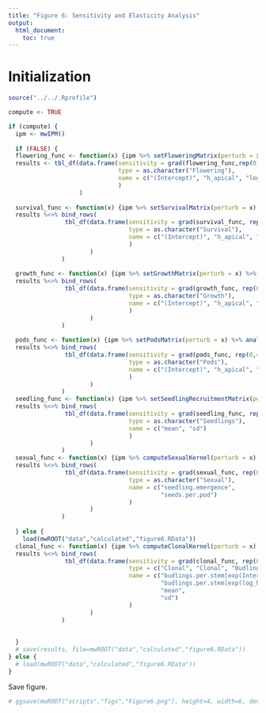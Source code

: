 ```yaml
---
title: "Figure 6: Sensitivity and Elasticity Analysis"
output: 
  html_document:
    toc: true
---
```


# Initialization

```r
source("../../.Rprofile")
```

```r
compute <- TRUE

if (compute) {
  ipm <- mwIPM()
  
  if (FALSE) {
  flowering_func <- function(x) {ipm %>% setFloweringMatrix(perturb = x) %>% analyzeGrowthRate()}
  results <- tbl_df(data.frame(sensitivity = grad(flowering_func,rep(0,4)),
                               type = as.character("Flowering"),
                               name = c("(Intercept)", "h_apical", "log_herb_avg", "h_apical:log_herb_avg")
                               )
                    )
  
  survival_func <- function(x) {ipm %>% setSurvivalMatrix(perturb = x) %>% analyzeGrowthRate()}
  results %<>% bind_rows(
                tbl_df(data.frame(sensitivity = grad(survival_func, rep(0,4)),
                                  type = as.character("Survival"),
                                  name = c("(Intercept)", "h_apical", "log_herb_avg", "h_apical:log_herb_avg")
                                  )
                       )
               )
  
  growth_func <- function(x) {ipm %>% setGrowthMatrix(perturb = x) %>% analyzeGrowthRate()}
  results %<>% bind_rows(
                tbl_df(data.frame(sensitivity = grad(growth_func, rep(0,4)),
                                  type = as.character("Growth"),
                                  name = c("(Intercept)", "h_apical", "log_herb_avg", "h_apical:log_herb_avg")
                                  )
                       )
               )
  
  pods_func <- function(x) {ipm %>% setPodsMatrix(perturb = x) %>% analyzeGrowthRate()}
  results %<>% bind_rows(
                tbl_df(data.frame(sensitivity = grad(pods_func, rep(0,4)),
                                  type = as.character("Pods"),
                                  name = c("(Intercept)", "h_apical", "log_herb_avg", "h_apical:log_herb_avg")
                                  )
                       )
               )
  seedling_func <- function(x) {ipm %>% setSeedlingRecruitmentMatrix(perturb = x) %>% analyzeGrowthRate()}
  results %<>% bind_rows(
                tbl_df(data.frame(sensitivity = grad(seedling_func, rep(0,2)),
                                  type = as.character("Seedlings"),
                                  name = c("mean", "sd")
                                  )
                       )
               )
  sexual_func <- function(x) {ipm %>% computeSexualKernel(perturb = x) %>% analyzeGrowthRate()}
  results %<>% bind_rows(
                tbl_df(data.frame(sensitivity = grad(sexual_func, rep(0,2)),
                                  type = as.character("Sexual"),
                                  name = c("seedling.emergence", 
                                           "seeds.per.pod")
                                  )
                       )
               )
  
  } else {
    load(mwROOT("data","calculated","figure6.RData"))
  clonal_func <- function(x) {ipm %>% computeClonalKernel(perturb = x) %>% analyzeGrowthRate()}
  results %<>% bind_rows(
                tbl_df(data.frame(sensitivity = grad(clonal_func, rep(0,4)),
                                  type = c("Clonal", "Clonal", "Budlings", "Budlings"),
                                  name = c("budlings.per.stem[exp(Intercept)]", 
                                           "budlings.per.stem[exp(log_herb_avg)]",
                                           "mean",
                                           "sd")
                                  )
                       )
               )
    
    
  }
  # save(results, file=mwROOT("data","calculated","figure6.RData"))
} else {
  # load(mwROOT("data","calculated","figure6.RData"))
}

```

Save figure.

```r
# ggsave(mwROOT("scripts","figs","Figure6.png"), height=4, width=6, device = "png", p)
```